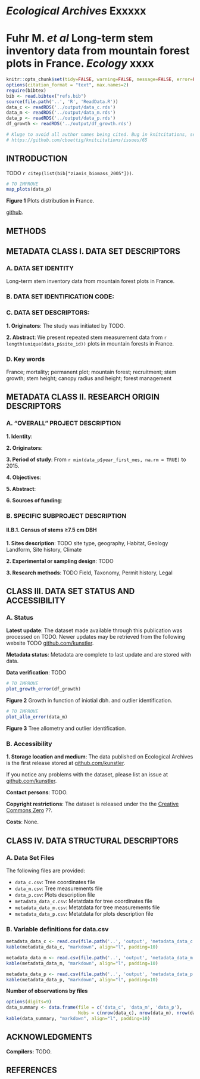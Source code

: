 # *Ecological Archives* Exxxxx
# Fuhr M. *et al* Long-term stem inventory data from mountain forest plots in France. *Ecology* xxxx


```r
knitr::opts_chunk$set(tidy=FALSE, warning=FALSE, message=FALSE, error=FALSE, fig.cap="")
options(citation_format = "text", max.names=2)
require(bibtex)
bib <- read.bibtex("refs.bib")
source(file.path('..', 'R', 'ReadData.R'))
data_c <- readRDS('../output/data_c.rds')
data_m <- readRDS('../output/data_m.rds')
data_p <- readRDS('../output/data_p.rds')
df_growth <- readRDS('../output/df_growth.rds')
```

```r
# Kluge to avoid all author names being cited. Bug in knitcitations, see:
# https://github.com/cboettig/knitcitations/issues/65
```


## INTRODUCTION

TODO `r citep(list(bib["zianis_biomass_2005"]))`.


```r
# TO IMPROVE
map_plots(data_p)
```
**Figure 1** Plots distribution in France.

 [github](https://github.com/dfalster/baad/).


## METHODS

## METADATA CLASS I. DATA SET DESCRIPTORS

### A. DATA SET IDENTITY
Long-term stem inventory data from mountain forest plots in France.

### B. DATA SET IDENTIFICATION CODE:

### C. DATA SET DESCRIPTORS:
**1. Originators**: The study was initiated by TODO.

**2. Abstract**: We present repeated stem measurement data from `r length(unique(data_p$site_id))` plots in mountain forests in France.

### D. Key words

France; mortality; permanent plot; mountain forest; recruitment; stem growth; stem height; canopy radius and height; forest management


## METADATA CLASS II. RESEARCH ORIGIN DESCRIPTORS

### A. "OVERALL" PROJECT DESCRIPTION

**1. Identity**: 

**2. Originators**: 

**3. Period of study**: From `r min(data_p$year_first_mes, na.rm = TRUE)` to 2015.

**4. Objectives**:

**5. Abstract**:

**6. Sources of funding**:
	

### B. SPECIFIC SUBPROJECT DESCRIPTION

#### II.B.1. Census of stems ≥7.5 cm DBH

**1. Sites description**: TODO site type, geography, Habitat, Geology Landform, Site history, Climate

**2. Experimental or sampling design**: TODO 

**3. Research methods**: TODO Field, Taxonomy, Permit history, Legal


## CLASS III. DATA SET STATUS AND ACCESSIBILITY

### A. Status

**Latest update**: The dataset made available through this publication was processed on TODO. Newer updates may be retrieved from the following website TODO [github.com/kunstler](https://github.com/kunstler).

**Metadata status**: Metadata are complete to last update and are stored with data.

**Data verification**: TODO

```r
# TO IMPROVE
plot_growth_error(df_growth)
```
**Figure 2** Growth in function of iniotial dbh. and outlier identification.

```r
# TO IMPROVE
plot_allo_error(data_m)
```
**Figure 3** Tree allometry and outlier identification.


### B. Accessibility

**1. Storage location and medium**: The data published on Ecological Archives is the first release stored at [github.com/kunstler](https://github.com/kunstler). 

If you notice any problems with the dataset, please list an issue at [github.com/kunstler](https://github.com/kunstler).

**Contact persons**: TODO.

**Copyright restrictions**: The dataset is released under the the [Creative Commons Zero](https://creativecommons.org/publicdomain/zero/1.0/) ??.

**Costs**: None.

## CLASS IV. DATA STRUCTURAL DESCRIPTORS

### A. Data Set Files

The following files are provided:

- `data_c.csv`: Tree coordinates file
- `data_m.csv`: Tree measurements file
- `data_p.csv`: Plots description file
- `metadata_data_c.csv`: Metatdata for tree coordinates file
- `metadata_data_m.csv`: Metatdata for tree measurements file
- `metadata_data_p.csv`: Metatdata for plots description file


### B. Variable definitions for data.csv

```r
metadata_data_c <- read.csv(file.path('..', 'output', 'metadata_data_c.csv'))
kable(metadata_data_c, "markdown", align="l", padding=10)
```

```r
metadata_data_m <- read.csv(file.path('..', 'output', 'metadata_data_m.csv'))
kable(metadata_data_m, "markdown", align="l", padding=10)
```

```r
metadata_data_p <- read.csv(file.path('..', 'output', 'metadata_data_p.csv'))
kable(metadata_data_p, "markdown", align="l", padding=10)
```

**Number of observations by files**

```r
options(digits=9)
data_summary <- data.frame(file = c('data_c', 'data_m', 'data_p'),
                           Nobs = c(nrow(data_c), nrow(data_m), nrow(data_p))) 
kable(data_summary, "markdown", align="l", padding=10)
```

## ACKNOWLEDGMENTS

**Compilers:** TODO.

## REFERENCES

